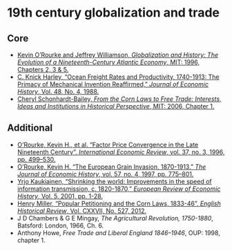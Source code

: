 # 19th century globalization and trade

## Core

+ [Kevin O'Rourke and Jeffrey Williamson, *Globalization and History: The Evolution of a Nineteenth-Century Atlantic Economy*, MIT: 1996, Chapters 2, 3 & 5.](https://ebookcentral.proquest.com/lib/kcl/reader.action?docID=3338827&ppg=18){target="_blank"}
+ [C. Knick Harley, "Ocean Freight Rates and Productivity, 1740-1913: The Primacy of Mechanical Invention Reaffirmed," *Journal of Economic History*, Vol. 48, No. 4, 1988.](
https://www.jstor.org/stable/2121620)
+ [Cheryl Schonhardt-Bailey, *From the Corn Laws to Free Trade: Interests, Ideas and Institutions in Historical Perspective*, MIT: 2006, Chapter 1.](https://ebookcentral.proquest.com/lib/kcl/reader.action?docID=3338560&ppg=16){target="_blank"}

## Additional

+ [O'Rourke, Kevin H., et al. "Factor Price Convergence in the Late Nineteenth Century". *International Economic Review*, vol. 37, no. 3, 1996, pp. 499–530.](https://www.jstor.org/stable/2527439){target="_blank"}
+ [O'Rourke, Kevin H. “The European Grain Invasion, 1870-1913.” *The Journal of Economic History*, vol. 57, no. 4, 1997, pp. 775–801.](https://www.jstor.org/stable/2951160){target="_blank"}
+ [Yrjo Kaukiainen, "Shrinking the world: Improvements in the speed of information transmission, c. 1820-1870," *European Review of Economic History*, Vol. 5, 2001, pp. 1-28.](https://doi.org/10.1017/S1361491601000016){target="_blank"}
+ [Henry Miller, "Popular Petitioning and the Corn Laws, 1833-46", *English Historical Review*, Vol. CXXVII, No. 527, 2012.](
https://www.jstor.org/stable/23272690)
+ J D Chambers & G E Mingay, *The Agricultural Revolution, 1750-1880*, Batsford: London, 1966, Ch. 6.
+ Anthony Howe, *Free Trade and Liberal England 1846–1946*, OUP: 1998, chapter 1.
